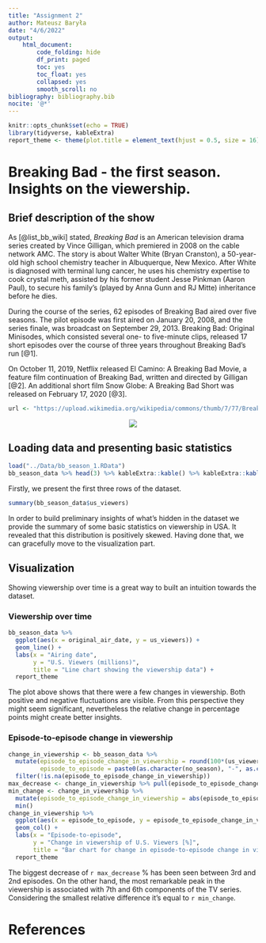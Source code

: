 ```yaml
---
title: "Assignment 2"
author: Mateusz Baryła
date: "4/6/2022"
output:
    html_document:
        code_folding: hide
        df_print: paged
        toc: yes
        toc_float: yes
        collapsed: yes
        smooth_scroll: no
bibliography: bibliography.bib
nocite: '@*'
---
```


```r
knitr::opts_chunk$set(echo = TRUE)
library(tidyverse, kableExtra)
report_theme <- theme(plot.title = element_text(hjust = 0.5, size = 16))
```

# Breaking Bad - the first season. Insights on the viewership.

## Brief description of the show

As [@list_bb_wiki] stated, _Breaking Bad_ is an American television drama series created by Vince Gilligan, which premiered in 2008 on the cable network AMC. The story is about Walter White (Bryan Cranston), a 50-year-old high school chemistry teacher in Albuquerque, New Mexico. After White is diagnosed with terminal lung cancer, he uses his chemistry expertise to cook crystal meth, assisted by his former student Jesse Pinkman (Aaron Paul), to secure his family's (played by Anna Gunn and RJ Mitte) inheritance before he dies.

During the course of the series, 62 episodes of Breaking Bad aired over five seasons. The pilot episode was first aired on January 20, 2008, and the series finale, was broadcast on September 29, 2013. Breaking Bad: Original Minisodes, which consisted several one- to five-minute clips, released 17 short episodes over the course of three years throughout Breaking Bad's run [@1].

On October 11, 2019, Netflix released El Camino: A Breaking Bad Movie, a feature film continuation of Breaking Bad, written and directed by Gilligan [@2]. An additional short film Snow Globe: A Breaking Bad Short was released on February 17, 2020 [@3].

```r
url <- "https://upload.wikimedia.org/wikipedia/commons/thumb/7/77/Breaking_Bad_logo.svg/480px-Breaking_Bad_logo.svg.png"
```

<center><img src="`r url`"></center>

## Loading data and presenting basic statistics

```r
load("../Data/bb_season_1.RData")
bb_season_data %>% head(3) %>% kableExtra::kable() %>% kableExtra::kable_styling()
```

Firstly, we present the first three rows of the dataset.

```r
summary(bb_season_data$us_viewers)
```

In order to build preliminary insights of what's hidden in the dataset we provide the summary of some basic statistics on viewership in USA. It revealed that this distribution is positively skewed. Having done that, we can gracefully move to the visualization part.

## Visualization

Showing viewership over time is a great way to built  an intuition towards the dataset.

### Viewership over time

```r
bb_season_data %>%
  ggplot(aes(x = original_air_date, y = us_viewers)) +
  geom_line() +
  labs(x = "Airing date",
       y = "U.S. Viewers (millions)",
       title = "Line chart showing the viewership data") +
  report_theme
```

The plot above shows that there were a few changes in viewership. Both positive and negative fluctuations are visible. From this perspective they might seem significant, nevertheless the relative change in percentage points might create better insights.

### Episode-to-episode change in viewership

```r
change_in_viewership <- bb_season_data %>%
  mutate(episode_to_episode_change_in_viewership = round(100*(us_viewers - lag(us_viewers))/lag(us_viewers)),
         episode_to_episode = paste0(as.character(no_season), "-", as.character(lag(no_season)))) %>%
  filter(!is.na(episode_to_episode_change_in_viewership))
max_decrease <- change_in_viewership %>% pull(episode_to_episode_change_in_viewership) %>% min()
min_change <- change_in_viewership %>%
  mutate(episode_to_episode_change_in_viewership = abs(episode_to_episode_change_in_viewership)) %>% pull(episode_to_episode_change_in_viewership) %>%
  min()
change_in_viewership %>%
  ggplot(aes(x = episode_to_episode, y = episode_to_episode_change_in_viewership)) +
  geom_col() +
  labs(x = "Episode-to-episode",
       y = "Change in viewership of U.S. Viewers [%]",
       title = "Bar chart for change in episode-to-episode change in viewership.") +
  report_theme
```

The biggest decrease of `r max_decrease` % has been seen between 3rd and 2nd episodes. On the other hand, the most remarkable peak in the viewership is associated with 7th and 6th components of the TV series. Considering the smallest relative difference it's equal to `r min_change`.

# References